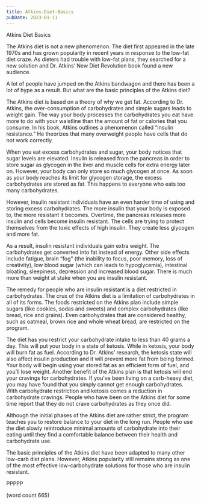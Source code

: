 ```yaml
---
title: Atkins-Diet-Basics
pubDate: 2023-01-11
---
```


Atkins Diet Basics

The Atkins diet is not a new phenomenon. The diet first appeared in the late 1970s and has grown popularity in recent years in response to the low-fat diet craze. As dieters had trouble with low-fat plans, they searched for a new solution and Dr. Atkins’ New Diet Revolution book found a new audience.

A lot of people have jumped on the Atkins bandwagon and there has been a lot of hype as a result. But what are the basic principles of the Atkins diet?

The Atkins diet is based on a theory of why we get fat. According to Dr. Atkins, the over-consumption of carbohydrates and simple sugars leads to weight gain. The way your body processes the carbohydrates you eat have more to do with your waistline than the amount of fat or calories that you consume. In his book, Atkins outlines a phenomenon called “insulin resistance.” He theorizes that many overweight people have cells that do not work correctly. 

When you eat excess carbohydrates and sugar, your body notices that sugar levels are elevated. Insulin is released from the pancreas in order to store sugar as glycogen in the liver and muscle cells for extra energy later on. However, your body can only store so much glycogen at once. As soon as your body reaches its limit for glycogen storage, the excess carbohydrates are stored as fat. This happens to everyone who eats too many carbohydrates.

However, insulin resistant individuals have an even harder time of using and storing excess carbohydrates. The more insulin that your body is exposed to, the more resistant it becomes. Overtime, the pancreas releases more insulin and cells become insulin resistant. The cells are trying to protect themselves from the toxic effects of high insulin. They create less glycogen and more fat.

As a result, insulin resistant individuals gain extra weight. The carbohydrates get converted into fat instead of energy. Other side effects include fatigue, brain “fog” (the inability to focus, poor memory, loss of creativity), low blood sugar (which can leads to hypoglycemia), intestinal bloating, sleepiness, depression and increased blood sugar. There is much more than weight at stake when you are insulin resistant.

The remedy for people who are insulin resistant is a diet restricted in carbohydrates. The crux of the Atkins diet is a limitation of carbohydrates in all of its forms. The foods restricted on the Atkins plan include simple sugars (like cookies, sodas and sweets) and complex carbohydrates (like bread, rice and grains). Even carbohydrates that are considered healthy, such as oatmeal, brown rice and whole wheat bread, are restricted on the program.

The diet has you restrict your carbohydrate intake to less than 40 grams a day. This will put your body in a state of ketosis. While in ketosis, your body will burn fat as fuel. According to Dr. Atkins’ research, the ketosis state will also affect insulin production and it will prevent more fat from being formed. Your body will begin using your stored fat as an efficient form of fuel, and you’ll lose weight.
Another benefit of the Atkins plan is that ketosis will end your cravings for carbohydrates. If you’ve been living on a carb-heavy diet, you may have found that you simply cannot get enough carbohydrates. With carbohydrate restriction and ketosis comes a reduction in carbohydrate cravings. People who have been on the Atkins diet for some time report that they do not crave carbohydrates as they once did.

Although the initial phases of the Atkins diet are rather strict, the program teaches you to restore balance to your diet in the long run. People who use the diet slowly reintroduce minimal amounts of carbohydrate into their eating until they find a comfortable balance between their health and carbohydrate use.

The basic principles of the Atkins diet have been adapted to many other low-carb diet plans. However, Atkins popularity still remains strong as one of the most effective low-carbohydrate solutions for those who are insulin resistant.

PPPPP

(word count 665)